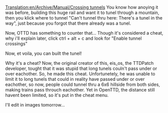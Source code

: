 [[Translation:en/Archive/Manual/Crossing tunnels]]
You know how anoying it was before, building this huge rail and want it to tunel through a mountain, then you klick where to tunnel "Can't tunnel thru here: There's a tunel in the way", just because you forgot that there already was a tunel.

Now, OTTD has something to counter that... Though it's considered a cheat, why i'll explain later, click ctrl + alt + c and look for "Enable tunnel crossings"

Now, et voila, you can built the tunel!

Why it's a cheat? Now, the original creator of this, eis_os, the TTDPatch developer, tought that it was stupid that long tunels couln't pass under or over eachother. So, he made this cheat.  Unfortunetely, he was unable to limit it to long tunels that could in reality have passed under or over eachother, so now, people could tunnel thru a 6x6 hillside from both sides, making trains pass throuch eachother. Yet in OpenTTD, the distance still havent been limited, so it's put in the cheat menu.

I'll edit in images tomorrow...